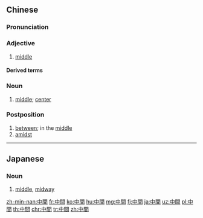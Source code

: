 {{also|中间}}
==Chinese==
{{zh-forms|s=中间}}

===Pronunciation===
{{zh-pron
|m=zhōngjiān
|c=zung1 gaan1
|h=pfs=chûng-kiên
|mn=tiong-kan
|ma=zh-zhōngjiān.ogg
|cat=a
}}

===Adjective===
{{zh-adj}}

# [[middle]]

====Derived terms====
{{zh-der|中間人}}

===Noun===
{{zh-noun}}

# [[middle]]; [[center]]

===Postposition===
{{zh-post}}

# [[between]]; in the [[middle]]
# [[amidst]]
#: {{zh-x|我 已經 習慣 了 作為 唯一 一 個 小不點 坐 在 一 桌 大人 中間。|I was accustomed to being the only child '''at''' a table full of adults.}}

{{zh-cat|Beginning}}

----

==Japanese==
{{ja-kanjitab|ちゅう|かん|yomi=on}}

===Noun===
{{ja-noun|ちゅうかん}}

# [[middle]], [[midway]]

[[zh-min-nan:中間]]
[[fr:中間]]
[[ko:中間]]
[[hu:中間]]
[[mg:中間]]
[[fj:中間]]
[[ja:中間]]
[[uz:中間]]
[[pl:中間]]
[[th:中間]]
[[chr:中間]]
[[tr:中間]]
[[zh:中間]]